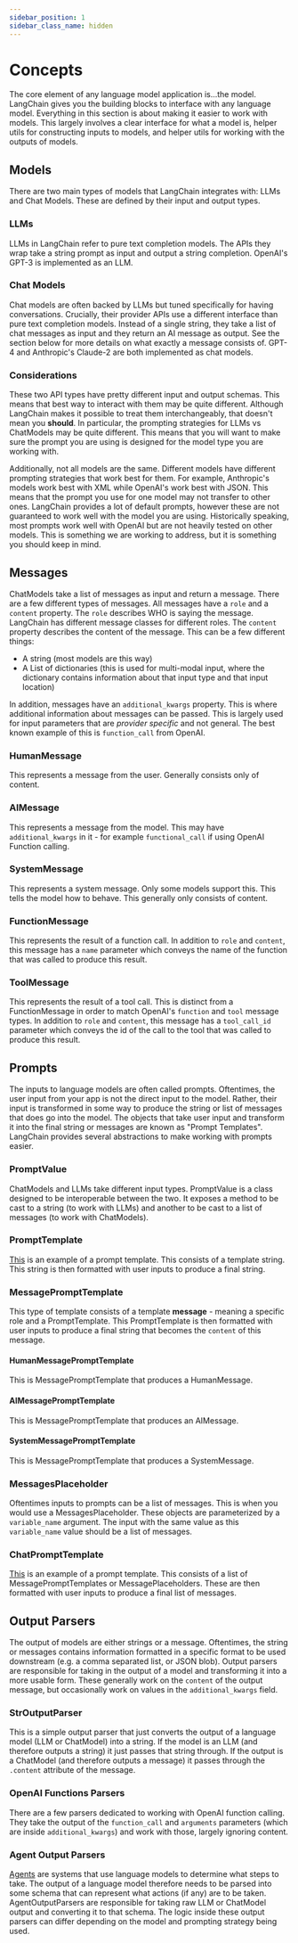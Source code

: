 ```yaml
---
sidebar_position: 1
sidebar_class_name: hidden
---
```


# Concepts

The core element of any language model application is...the model. LangChain gives you the building blocks to interface with any language model. Everything in this section is about making it easier to work with models. This largely involves a clear interface for what a model is, helper utils for constructing inputs to models, and helper utils for working with the outputs of models.

## Models

There are two main types of models that LangChain integrates with: LLMs and Chat Models. These are defined by their input and output types.

### LLMs

LLMs in LangChain refer to pure text completion models.
The APIs they wrap take a string prompt as input and output a string completion. OpenAI's GPT-3 is implemented as an LLM.

### Chat Models
Chat models are often backed by LLMs but tuned specifically for having conversations.
Crucially, their provider APIs use a different interface than pure text completion models. Instead of a single string,
they take a list of chat messages as input and they return an AI message as output. See the section below for more details on what exactly a message consists of. GPT-4 and Anthropic's Claude-2 are both implemented as chat models.

### Considerations

These two API types have pretty different input and output schemas. This means that best way to interact with them may be quite different. Although LangChain makes it possible to treat them interchangeably, that doesn't mean you **should**. In particular, the prompting strategies for LLMs vs ChatModels may be quite different. This means that you will want to make sure the prompt you are using is designed for the model type you are working with.

Additionally, not all models are the same. Different models have different prompting strategies that work best for them. For example, Anthropic's models work best with XML while OpenAI's work best with JSON. This means that the prompt you use for one model may not transfer to other ones. LangChain provides a lot of default prompts, however these are not guaranteed to work well with the model you are using. Historically speaking, most prompts work well with OpenAI but are not heavily tested on other models. This is something we are working to address, but it is something you should keep in mind.


## Messages

ChatModels take a list of messages as input and return a message. There are a few different types of messages. All messages have a `role` and a `content` property. The `role` describes WHO is saying the message. LangChain has different message classes for different roles. The `content` property describes the content of the message. This can be a few different things:

- A string (most models are this way)
- A List of dictionaries (this is used for multi-modal input, where the dictionary contains information about that input type and that input location)

In addition, messages have an `additional_kwargs` property. This is where additional information about messages can be passed. This is largely used for input parameters that are *provider specific* and not general. The best known example of this is `function_call` from OpenAI.

### HumanMessage

This represents a message from the user. Generally consists only of content.


### AIMessage

This represents a message from the model. This may have `additional_kwargs` in it - for example `functional_call` if using OpenAI Function calling.


### SystemMessage

This represents a system message. Only some models support this. This tells the model how to behave. This generally only consists of content.

### FunctionMessage

This represents the result of a function call. In addition to `role` and `content`, this message has a `name` parameter which conveys the name of the function that was called to produce this result.

### ToolMessage

This represents the result of a tool call. This is distinct from a FunctionMessage in order to match OpenAI's `function` and `tool` message types. In addition to `role` and `content`, this message has a `tool_call_id` parameter which conveys the id of the call to the tool that was called to produce this result.

## Prompts

The inputs to language models are often called prompts. Oftentimes, the user input from your app is not the direct input to the model. Rather, their input is transformed in some way to produce the string or list of messages that does go into the model. The objects that take user input and transform it into the final string or messages are known as "Prompt Templates". LangChain provides several abstractions to make working with prompts easier.

### PromptValue

ChatModels and LLMs take different input types. PromptValue is a class designed to be interoperable between the two. It exposes a method to be cast to a string (to work with LLMs) and another to be cast to a list of messages (to work with ChatModels).

### PromptTemplate

[This](/docs/modules/model_io/prompts/quick_start#prompttemplate) is an example of a prompt template. This consists of a template string. This string is then formatted with user inputs to produce a final string.

### MessagePromptTemplate

This type of template consists of a template **message** - meaning a specific role and a PromptTemplate. This PromptTemplate is then formatted with user inputs to produce a final string that becomes the `content` of this message.

#### HumanMessagePromptTemplate

This is MessagePromptTemplate that produces a HumanMessage.

#### AIMessagePromptTemplate

This is MessagePromptTemplate that produces an AIMessage.

#### SystemMessagePromptTemplate

This is MessagePromptTemplate that produces a SystemMessage.

### MessagesPlaceholder

Oftentimes inputs to prompts can be a list of messages. This is when you would use a MessagesPlaceholder. These objects are parameterized by a `variable_name` argument. The input with the same value as this `variable_name` value should be a list of messages.

### ChatPromptTemplate

[This](/docs/modules/model_io/prompts/quick_start#chatprompttemplate) is an example of a prompt template. This consists of a list of MessagePromptTemplates or MessagePlaceholders. These are then formatted with user inputs to produce a final list of messages.

## Output Parsers

The output of models are either strings or a message. Oftentimes, the string or messages contains information formatted in a specific format to be used downstream (e.g. a comma separated list, or JSON blob). Output parsers are responsible for taking in the output of a model and transforming it into a more usable form. These generally work on the `content` of the output message, but occasionally work on values in the `additional_kwargs` field.

### StrOutputParser

This is a simple output parser that just converts the output of a language model (LLM or ChatModel) into a string. If the model is an LLM (and therefore outputs a string) it just passes that string through. If the output is a ChatModel (and therefore outputs a message) it passes through the `.content` attribute of the message.

### OpenAI Functions Parsers

There are a few parsers dedicated to working with OpenAI function calling. They take the output of the `function_call` and `arguments` parameters (which are inside `additional_kwargs`) and work with those, largely ignoring content.

### Agent Output Parsers

[Agents](/docs/modules/agents/) are systems that use language models to determine what steps to take. The output of a language model therefore needs to be parsed into some schema that can represent what actions (if any) are to be taken. AgentOutputParsers are responsible for taking raw LLM or ChatModel output and converting it to that schema. The logic inside these output parsers can differ depending on the model and prompting strategy being used.
